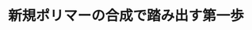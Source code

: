 ﻿---
title: "新規ポリマーの合成で踏み出す第一歩"
category: "物質理工学院"
vol: "84"
interviewee: "石曽根 隆"
url: ""
tags: []
pdf: "84-5-ishizone.pdf"
career: ""
preface: "石曽根研究室では、「新規モノマーから新規ポリマーを合成すること」を念頭に置いて、さまざまな構造を有する新規ポリマーの合成を行なっている。本稿ではまず身近なポリマーを紹介した後、モノマーの官能基が重合反応に与える影響について述べる。そして、石曽根研究室で主に用いられている重合方法と合成された新規ポリマーについて紹介する。"
---
